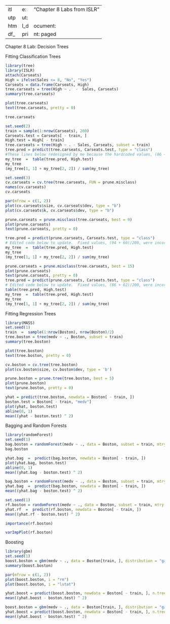  -  -  - 
title: "Chapter 8 Labs from ISLR"
output:
 html_document:
 df_print: paged
 -  -  - 


Chapter 8 Lab: Decision Trees

Fitting Classification Trees

```r
library(tree)
library(ISLR)
attach(Carseats)
High = ifelse(Sales <= 8, "No", "Yes")
Carseats = data.frame(Carseats, High)
tree.carseats = tree(High ~ .  -  Sales, Carseats)
summary(tree.carseats)
```

```r
plot(tree.carseats)
text(tree.carseats, pretty = 0)
```

```r
tree.carseats
```

```r
set.seed(2)
train = sample(1:nrow(Carseats), 200)
Carseats.test = Carseats[ - train, ]
High.test = High[ - train]
tree.carseats = tree(High ~ . - Sales, Carseats, subset = train)
tree.pred = predict(tree.carseats, Carseats.test, type = "class")
#These lines below redesigned by me because the hardcoded values, (86 + 57)/200, were no longer relevant.
my_tree  =  table(tree.pred, High.test)
my_tree
(my_tree[1, 1] + my_tree[2, 2]) / sum(my_tree)
```

```r
set.seed(3)
cv.carseats = cv.tree(tree.carseats, FUN = prune.misclass)
names(cv.carseats)
cv.carseats
```

```r
par(mfrow = c(1, 2))
plot(cv.carseats$size, cv.carseats$dev, type = "b")
plot(cv.carseats$k, cv.carseats$dev, type = "b")
```

```r
prune.carseats = prune.misclass(tree.carseats, best = 9)
plot(prune.carseats)
text(prune.carseats, pretty = 0)
```

```r
tree.pred = predict(prune.carseats, Carseats.test, type = "class")
# Edited code below to update.  Fixed values, (94 + 60)/200, were incorrect, 
my_tree  =  table(tree.pred, High.test)
my_tree
(my_tree[1, 1] + my_tree[2, 2]) / sum(my_tree)
```

```r
prune.carseats = prune.misclass(tree.carseats, best = 15)
plot(prune.carseats)
text(prune.carseats, pretty = 0)
tree.pred = predict(prune.carseats, Carseats.test, type = "class")
# Edited code below to update.  Fixed values, (86 + 62)/200, were incorrect, 
table(tree.pred, High.test)
my_tree  =  table(tree.pred, High.test)
my_tree
(my_tree[1, 1] + my_tree[2, 2]) / sum(my_tree)
```

Fitting Regression Trees

```r
library(MASS)
set.seed(1)
train  =  sample(1:nrow(Boston), nrow(Boston)/2)
tree.boston = tree(medv ~ ., Boston, subset = train)
summary(tree.boston)
```

```r
plot(tree.boston)
text(tree.boston, pretty = 0)
```

```r
cv.boston = cv.tree(tree.boston)
plot(cv.boston$size, cv.boston$dev, type = 'b')
```

```r
prune.boston = prune.tree(tree.boston, best = 5)
plot(prune.boston)
text(prune.boston, pretty = 0)
```

```r
yhat = predict(tree.boston, newdata = Boston[ - train, ])
boston.test = Boston[ - train, "medv"]
plot(yhat, boston.test)
abline(0, 1)
mean((yhat - boston.test) ^ 2)
```

Bagging and Random Forests

```r
library(randomForest)
set.seed(1)
bag.boston = randomForest(medv ~ ., data = Boston, subset = train, mtry = 13, importance = TRUE)
bag.boston
```

```r
yhat.bag  =  predict(bag.boston, newdata = Boston[ - train, ])
plot(yhat.bag, boston.test)
abline(0, 1)
mean((yhat.bag - boston.test) ^ 2)
```

```r
bag.boston = randomForest(medv ~ ., data = Boston, subset = train, mtry = 13, ntree = 25)
yhat.bag  =  predict(bag.boston, newdata = Boston[ - train, ])
mean((yhat.bag - boston.test) ^ 2)
```

```r
set.seed(1)
rf.boston = randomForest(medv ~ ., data = Boston, subset = train, mtry = 6, importance = TRUE)
yhat.rf  =  predict(rf.boston, newdata = Boston[ - train, ])
mean((yhat.rf - boston.test) ^ 2)
```

```r
importance(rf.boston)
```

```r
varImpPlot(rf.boston)
```

Boosting

```r
library(gbm)
set.seed(1)
boost.boston = gbm(medv ~ ., data = Boston[train, ], distribution = "gaussian", n.trees = 5000, interaction.depth = 4)
summary(boost.boston)
```

```r
par(mfrow = c(1, 2))
plot(boost.boston, i = "rm")
plot(boost.boston, i = "lstat")
```

```r
yhat.boost = predict(boost.boston, newdata = Boston[ - train, ], n.trees = 5000)
mean((yhat.boost - boston.test) ^ 2)
```

```r
boost.boston = gbm(medv ~ ., data = Boston[train, ], distribution = "gaussian", n.trees = 5000, interaction.depth = 4, shrinkage = 0.2, verbose = F)
yhat.boost = predict(boost.boston, newdata = Boston[ - train, ], n.trees = 5000)
mean((yhat.boost - boston.test) ^ 2)
```